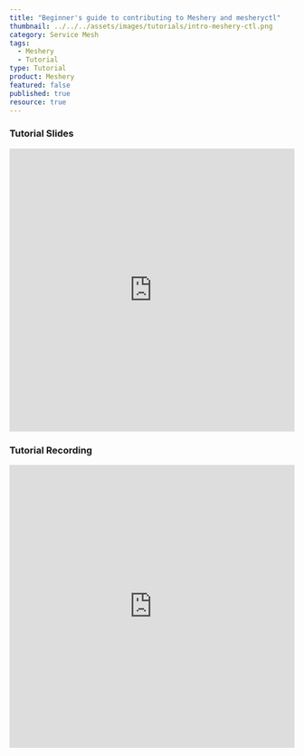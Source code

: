 ```yaml
---
title: "Beginner's guide to contributing to Meshery and mesheryctl"
thumbnail: ../../../assets/images/tutorials/intro-meshery-ctl.png
category: Service Mesh
tags: 
  - Meshery
  - Tutorial
type: Tutorial
product: Meshery
featured: false
published: true
resource: true
---
```



<ResourcesWrapper> 
   <h3> Tutorial Slides </h3>
        <iframe	 src="https://docs.google.com/presentation/d/1oUzWQpFeFbpIs_sejtOPbF9J4nigj9ziEAzoWxmm6ig/embed?start=false&loop=false&delayms=3000"	
              frameBorder="0" allowFullScreen width="100%" height="500">	
        </iframe>
   <h3> Tutorial Recording </h3>   
        <iframe className="iframe" src="https://www.youtube.com/embed/hh_kFLZx3G4"
              frameBorder="0" allow="accelerometer; autoplay; encrypted-media; gyroscope; picture-in-picture"allowFullScreen width="100%" height="500">
        </iframe>
</ResourcesWrapper>
